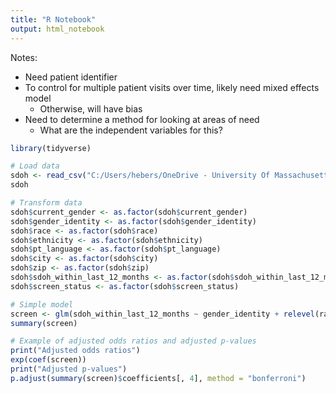 ```yaml
---
title: "R Notebook"
output: html_notebook
---
```


Notes: 

- Need patient identifier
- To control for multiple patient visits over time, likely need mixed effects 
  model
  - Otherwise, will have bias
- Need to determine a method for looking at areas of need
  - What are the independent variables for this?


```r
library(tidyverse)
```

```r
# Load data
sdoh <- read_csv("C:/Users/hebers/OneDrive - University Of Massachusetts Medical School/Documents/UMass Projects/sdoh-lo/SDOH Data - September 2024.csv")
sdoh
```

```r
# Transform data
sdoh$current_gender <- as.factor(sdoh$current_gender)
sdoh$gender_identity <- as.factor(sdoh$gender_identity)
sdoh$race <- as.factor(sdoh$race)
sdoh$ethnicity <- as.factor(sdoh$ethnicity)
sdoh$pt_language <- as.factor(sdoh$pt_language)
sdoh$city <- as.factor(sdoh$city)
sdoh$zip <- as.factor(sdoh$zip)
sdoh$sdoh_within_last_12_months <- as.factor(sdoh$sdoh_within_last_12_months)
sdoh$screen_status <- as.factor(sdoh$screen_status)
```

```r
# Simple model
screen <- glm(sdoh_within_last_12_months ~ gender_identity + relevel(race, ref = "White"), family = "binomial", data = sdoh)
summary(screen)
```

```r
# Example of adjusted odds ratios and adjusted p-values
print("Adjusted odds ratios")
exp(coef(screen))
print("Adjusted p-values")
p.adjust(summary(screen)$coefficients[, 4], method = "bonferroni")
```

